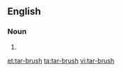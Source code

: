 ==English==

===Noun===
{{en-noun|tar-brushes}}

# {{alternative spelling of|tarbrush}}

[[et:tar-brush]]
[[ta:tar-brush]]
[[vi:tar-brush]]